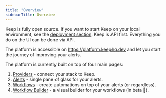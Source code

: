 ```yaml
---
title: "Overview"
sidebarTitle: Overview
---
```

<Tip>Keep is fully open source. If you want to start Keep on your local environment, see the <a href="development">deployment section</a>.</Tip>
<Info>Keep is API first. Everything you do on the UI can be done via API.</Info>

The platform is accessible on https://platform.keephq.dev and let you start the journey of improving your alerts.

The platform is currently built on top of four main pages:

1. [Providers](platform/providers) - connect your stack to Keep.
2. [Alerts](platform/alerts) - single pane of glass for your alerts.
3. [Workflows](platform/workflows) - create automations on top of your alerts (or regardless).
4. [Workflow Builder](platform/workflowbuilder) - a visual builder for your workflows (in beta 🚧).
